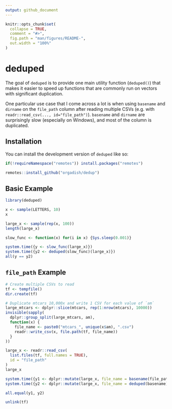 ```yaml
---
output: github_document
---
```


<!-- README.md is generated from README.Rmd. Please edit that file -->

```r
knitr::opts_chunk$set(
  collapse = TRUE,
  comment = "#>",
  fig.path = "man/figures/README-",
  out.width = "100%"
)
```

# deduped

<!-- badges: start -->
<!-- badges: end -->

The goal of `deduped` is to provide one main utility function (`deduped()`) that makes it easier to speed up functions that are commonly run on vectors with significant duplication.

One particular use case that I come across a lot is when using `basename` and `dirname` on the `file_path` column after reading multiple CSVs (e.g. with `readr::read_csv(..., id="file_path")`). `basename` and `dirname` are surprisingly slow (especially on Windows), and most of the column is duplicated.

## Installation

You can install the development version of `deduped` like so:

``` r
if(!requireNamespace("remotes")) install.packages("remotes")

remotes::install_github("orgadish/dedup")
```

## Basic Example

```r
library(deduped)

x <- sample(LETTERS, 10)
x

large_x <- sample(rep(x, 100))
length(large_x)

slow_func <- function(x) for(i in x) {Sys.sleep(0.001)}

system.time({y <- slow_func(large_x)})
system.time({y2 <- deduped(slow_func)(large_x)})
all(y == y2)
```

## `file_path` Example

```r

# Create multiple CSVs to read
tf <- tempfile()
dir.create(tf)

# Duplicate mtcars 10,000x and write 1 CSV for each value of `am`
large_mtcars <- dplyr::slice(mtcars, rep(1:nrow(mtcars), 10000))
invisible(sapply(
  dplyr::group_split(large_mtcars, am),
  function(x) {
    file_name <- paste0("mtcars_", unique(x$am), ".csv")
    readr::write_csv(x, file.path(tf, file_name))
  }
))

large_x <- readr::read_csv(
  list.files(tf, full.names = TRUE),
  id = "file_path"
)
large_x

system.time({y1 <- dplyr::mutate(large_x, file_name = basename(file_path))})
system.time({y2 <- dplyr::mutate(large_x, file_name = deduped(basename)(file_path))})

all.equal(y1, y2)

unlink(tf)
```
